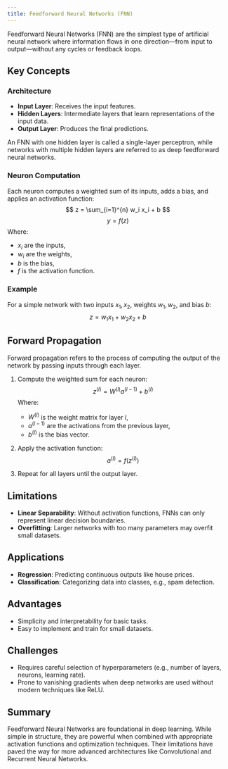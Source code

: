 ```yaml
---
title: Feedforward Neural Networks (FNN)
---
```


Feedforward Neural Networks (FNN) are the simplest type of artificial neural network where information flows in one direction—from input to output—without any cycles or feedback loops.

## Key Concepts

### Architecture
- **Input Layer**: Receives the input features.
- **Hidden Layers**: Intermediate layers that learn representations of the input data.
- **Output Layer**: Produces the final predictions.

An FNN with one hidden layer is called a single-layer perceptron, while networks with multiple hidden layers are referred to as deep feedforward neural networks.

### Neuron Computation
Each neuron computes a weighted sum of its inputs, adds a bias, and applies an activation function:
$$
z = \sum_{i=1}^{n} w_i x_i + b
$$
$$
y = f(z)
$$
Where:
- $x_i$ are the inputs,
- $w_i$ are the weights,
- $b$ is the bias,
- $f$ is the activation function.

### Example
For a simple network with two inputs $x_1, x_2$, weights $w_1, w_2$, and bias $b$:
$$
z = w_1 x_1 + w_2 x_2 + b
$$

## Forward Propagation
Forward propagation refers to the process of computing the output of the network by passing inputs through each layer.

1. Compute the weighted sum for each neuron:
   $$
   z^{(l)} = W^{(l)} a^{(l-1)} + b^{(l)}
   $$
   Where:
   - $W^{(l)}$ is the weight matrix for layer $l$,
   - $a^{(l-1)}$ are the activations from the previous layer,
   - $b^{(l)}$ is the bias vector.

2. Apply the activation function:
   $$
   a^{(l)} = f(z^{(l)})
   $$

3. Repeat for all layers until the output layer.

## Limitations
- **Linear Separability**: Without activation functions, FNNs can only represent linear decision boundaries.
- **Overfitting**: Larger networks with too many parameters may overfit small datasets.

## Applications
- **Regression**: Predicting continuous outputs like house prices.
- **Classification**: Categorizing data into classes, e.g., spam detection.

## Advantages
- Simplicity and interpretability for basic tasks.
- Easy to implement and train for small datasets.

## Challenges
- Requires careful selection of hyperparameters (e.g., number of layers, neurons, learning rate).
- Prone to vanishing gradients when deep networks are used without modern techniques like ReLU.

## Summary
Feedforward Neural Networks are foundational in deep learning. While simple in structure, they are powerful when combined with appropriate activation functions and optimization techniques. Their limitations have paved the way for more advanced architectures like Convolutional and Recurrent Neural Networks.
